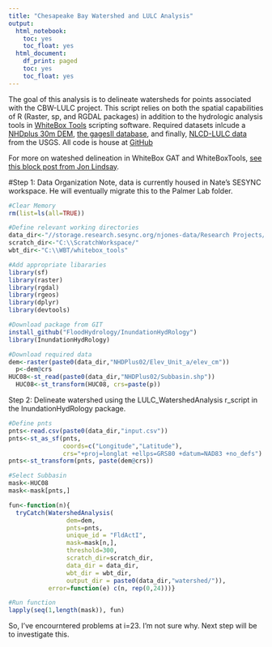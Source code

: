 ```yaml
---
title: "Chesapeake Bay Watershed and LULC Analysis"
output:
  html_notebook:
    toc: yes
    toc_float: yes
  html_document:
    df_print: paged
    toc: yes
    toc_float: yes
---
```


The goal of this analysis is to delineate watersheds for points associated with the CBW-LULC project. This script relies on both the spatial capabilities of R (Raster, sp, and RGDAL packages) in addition to the hydrologic analysis tools in [WhiteBox Tools](http://www.uoguelph.ca/~hydrogeo/WhiteboxTools/index.html) scripting software. Required datasets inlcude a [NHDplus 30m DEM](http://www.horizon-systems.com/NHDPlus/NHDPlusV1_02.php), [the gagesII database](https://water.usgs.gov/GIS/metadata/usgswrd/XML/gagesII_Sept2011.xml), and finally, [NLCD-LULC data](https://water.usgs.gov/GIS/metadata/usgswrd/XML/gagesII_Sept2011.xml) from the USGS. All code is house at [GitHub](https://github.com/FloodHydrology/InundationHydRology)

For more on wateshed delineation in WhiteBox GAT and WhiteBoxTools, [see this block post from Jon Lindsay](https://whiteboxgeospatial.wordpress.com/2014/05/04/mapping-watersheds-in-whitebox-gat/).

#Step 1: Data Organization
Note, data is currently housed in Nate's SESYNC workspace.  He will eventually migrate this to the Palmer Lab folder. 

```r
#Clear Memory
rm(list=ls(all=TRUE))

#Define relevant working directories
data_dir<-"//storage.research.sesync.org/njones-data/Research Projects/LULC_CBW/Spatial_Data/"
scratch_dir<-"C:\\ScratchWorkspace/"
wbt_dir<-"C:\\WBT/whitebox_tools"

#Add appropriate libararies
library(sf)
library(raster)
library(rgdal)
library(rgeos)
library(dplyr)
library(devtools)

#Download package from GIT
install_github("FloodHydrology/InundationHydRology")
library(InundationHydRology)

#Download required data
dem<-raster(paste0(data_dir,"NHDPlus02/Elev_Unit_a/elev_cm"))
  p<-dem@crs
HUC08<-st_read(paste0(data_dir,"NHDPlus02/Subbasin.shp"))
  HUC08<-st_transform(HUC08, crs=paste(p))
```

Step 2: Delineate watershed using the LULC_WatershedAnalysis r_script in the InundationHydRology package. 

```r
#Define pnts
pnts<-read.csv(paste0(data_dir,"input.csv"))
pnts<-st_as_sf(pnts, 
               coords=c("Longitude","Latitude"), 
               crs="+proj=longlat +ellps=GRS80 +datum=NAD83 +no_defs")
pnts<-st_transform(pnts, paste(dem@crs))

#Select Subbasin
mask<-HUC08
mask<-mask[pnts,]

fun<-function(n){
  tryCatch(WatershedAnalysis(  
                dem=dem,  
                pnts=pnts,
                unique_id = "FldActI",
                mask=mask[n,], 
                threshold=300,
                scratch_dir=scratch_dir,
                data_dir = data_dir,
                wbt_dir = wbt_dir,
                output_dir = paste0(data_dir,"watershed/")), 
           error=function(e) c(n, rep(0,24)))}

#Run function
lapply(seq(1,length(mask)), fun)
```

So, I've encourntered problems at i=23. I'm not sure why.  Next step will be to investigate this. 

